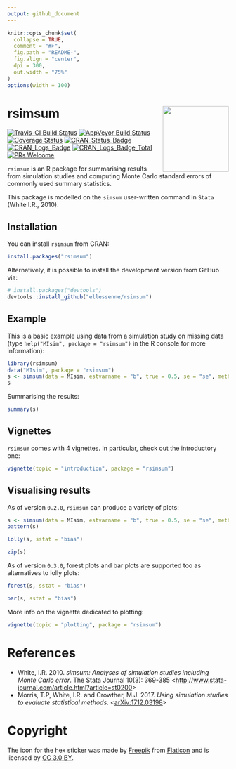 ```yaml
---
output: github_document
---
```


<!-- README.md is generated from README.Rmd. Please edit that file -->

```r
knitr::opts_chunk$set(
  collapse = TRUE,
  comment = "#>",
  fig.path = "README-",
  fig.align = "center",
  dpi = 300,
  out.width = "75%"
)
options(width = 100)
```

# rsimsum <img src="man/figures/hex.png" width = "150" align="right" />

[![Travis-CI Build Status](https://travis-ci.org/ellessenne/rsimsum.svg?branch=master)](https://travis-ci.org/ellessenne/rsimsum)
[![AppVeyor Build Status](https://ci.appveyor.com/api/projects/status/github/ellessenne/rsimsum?branch=master&svg=true)](https://ci.appveyor.com/project/ellessenne/rsimsum)
[![Coverage Status](https://img.shields.io/codecov/c/github/ellessenne/rsimsum/master.svg)](https://codecov.io/github/ellessenne/rsimsum?branch=master)
[![CRAN_Status_Badge](http://www.r-pkg.org/badges/version/rsimsum)](https://cran.r-project.org/package=rsimsum)
[![CRAN_Logs_Badge](http://cranlogs.r-pkg.org/badges/rsimsum)](https://cran.r-project.org/package=rsimsum)
[![CRAN_Logs_Badge_Total](http://cranlogs.r-pkg.org/badges/grand-total/rsimsum)](https://cran.r-project.org/package=rsimsum)
[![PRs Welcome](https://img.shields.io/badge/PRs-welcome-brightgreen.svg?style=flat-square)](http://makeapullrequest.com)

`rsimsum` is an R package for summarising results from simulation studies and computing Monte Carlo standard errors of commonly used summary statistics. 

This package is modelled on the `simsum` user-written command in `Stata` (White I.R., 2010).

## Installation

You can install `rsimsum` from CRAN:

```r
install.packages("rsimsum")
```

Alternatively, it is possible to install the development version from GitHub via:

```r
# install.packages("devtools")
devtools::install_github("ellessenne/rsimsum")
```

## Example

This is a basic example using data from a simulation study on missing data (type `help("MIsim", package = "rsimsum")` in the R console for more information):

```r
library(rsimsum)
data("MIsim", package = "rsimsum")
s <- simsum(data = MIsim, estvarname = "b", true = 0.5, se = "se", methodvar = "method")
s
```

Summarising the results:

```r
summary(s)
```

## Vignettes

`rsimsum` comes with 4 vignettes. In particular, check out the introductory one:

```r
vignette(topic = "introduction", package = "rsimsum")
```

## Visualising results

As of version `0.2.0`, `rsimsum` can produce a variety of plots:

```r
s <- simsum(data = MIsim, estvarname = "b", true = 0.5, se = "se", methodvar = "method", x = TRUE)
pattern(s)
```

```r
lolly(s, sstat = "bias")
```

```r
zip(s)
```

As of version `0.3.0`, forest plots and bar plots are supported too as alternatives to lolly plots:

```r
forest(s, sstat = "bias")
```

```r
bar(s, sstat = "bias")
```

More info on the vignette dedicated to plotting:

```r
vignette(topic = "plotting", package = "rsimsum")
```

# References

* White, I.R. 2010. _simsum: Analyses of simulation studies including Monte Carlo error_. The Stata Journal 10(3): 369-385 <[http://www.stata-journal.com/article.html?article=st0200](http://www.stata-journal.com/article.html?article=st0200)>
* Morris, T.P, White, I.R. and Crowther, M.J. 2017. _Using simulation studies to evaluate statistical methods_. <[arXiv:1712.03198](https://arxiv.org/abs/1712.03198)>

# Copyright

The icon for the hex sticker was made by [Freepik](http://www.freepik.com) from [Flaticon](https://www.flaticon.com) and is licensed by [CC 3.0 BY](http://creativecommons.org/licenses/by/3.0/).
